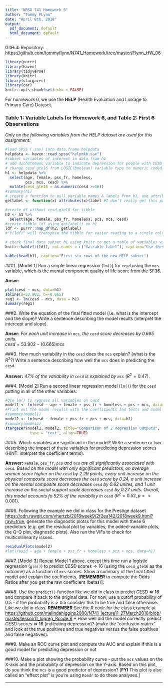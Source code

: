 ```yaml
---
title: "NRSG 741 Homework 6"
author: "Tommy FLynn"
date: "April 8th, 2018"
output:
  pdf_document: default
  html_document: default
---
```



GitHub Repository: [https://github.com/tommyflynn/N741_Homework/tree/master/Flynn_HW_06](https://github.com/tommyflynn/N741_Homework/tree/master/Flynn_HW_06)


```r
library(purrr)
library(haven)
library(tidyverse)
library(knitr)
library(stargazer)
library(car)
knitr::opts_chunk$set(echo = FALSE)
```

For homework 6, we use the **HELP** (Health Evaluation and Linkage to Primary Care) Dataset.


### Table 1: Variable Labels for Homework 6, and Table 2: First 6 Observations ###
_Only on the following variables from the HELP dataset are used for this assignment:_

```r
#load SPSS (.sav) into data.frame helpdata
helpdata <- haven::read_spss("helpmkh.sav")
#subset variables of interest in data.fram h1
# add dichotomous variable to indicate depression for people with CESD scores >= 16 (depressed)
# change cesd_gte16 from LOGIC(boolean) variable type to numeric coded 1=TRUE and 0=FALSE
h1 <- helpdata %>%
  select(age, female, pss_fr, homeless, 
         pcs, mcs, cesd) %>%
  mutate(cesd_gte16 = as.numeric(cesd >=16))
#summary(h1)
# create a function to pull variable names & labels from h1, use attributes()
getlabel <- function(x) attributes(x)$label #I don't really get this part...

#create df without cesd_gte16 for tibble
h2 <- h1 %>%
  select(age, female, pss_fr, homeless, pcs, mcs, cesd)
#create tibble ldf using getlabel() on h1
ldf <- purrr::map_df(h2, getlabel)
#"t(ldf)" will transpose the tibble for easier reading to a single column list

# check final data subset h1 using knitr to get a table of variables with labels
knitr::kable(t(ldf), col.names = c("Variable Label"), caption="Use these variables from HELP dataset for Homework 06")

kable(head(h1), caption="First six rows of the new HELP subset")


```


###1. [Model 1] Run a simple linear regression (`lm()`) for `cesd` using the `mcs` variable, which is the mental component quality of life score from the SF36.  

__Anser:__  
```r
plot(cesd ~ mcs, data=h1)
abline(a=53.902, b=-0.665)
reg1 <- lm(cesd ~ mcs, data = h1)
summary(reg1)
```


###2. Write the equation of the final fitted model (i.e. what is the intercept and the slope)? Write a sentence describing the model results (interpret the intercept and slope).  

__Anser:__ _For each unit increase in `mcs`, the `cesd` score decreases by 0.665 units._  
 $cesd = 53.902 - (0.665)mcs$

###3. How much variability in the `cesd` does the `mcs` explain? (what is the $R^2$?) Write a sentence describing how well the `mcs` does in predicting the `cesd`.

__Answer:__ _47% of the variability in `cesd` is explained by `mcs`_ ($R^2=0.47$).


###4. [Model 2] Run a second linear regression model (`lm()`) for the `cesd` putting in all of the other variables:  
```r
#Use lm() to regress all variables on cesd
model1 <- lm(cesd ~ age + female + pss_fr + homeless + pcs + mcs, data=h1)
#Print out the model results with the coefficients and tests and model fit statistics.
#summary(model1)
model2 <- lm(cesd ~ female + pss_fr + pcs + mcs, data=h1)
#summary(model2)
stargazer(model1, model2, title="Comparison of 2 Regression Outputs",
           type = "text", align=TRUE)
```

###5. Which variables are significant in the model? Write a sentence or two describing the impact of these variables for predicting depression scores (HINT: interpret the coefficient terms).

__Answer:__  `Female`, `pss_fr`, `pcs` _and_ `mcs` _are all significantly associated with_ `cesd`. _Based on the model with only significant predictors, on average women score higher on the_ `cesd` _by 2.29 points, every unit increase on the physical composite score decreases the_ `cesd` _score by 0.24, a unit increase on the mental composite score decreases_ `cesd` _by 0.62 unites, and 1 unit increase on the social support scale decreases_ `cesd` _by 0.27 units. Overall, this model accounts fo 52% of the variability in_ `cesd` ($R^2=0.52, p=<0.001$).

###6. Following the example we did in class for the Prestige dataset [https://cdn.rawgit.com/vhertzb/2018week9/2f2ea142/2018week9.html?raw=true](https://cdn.rawgit.com/vhertzb/2018week9/2f2ea142/2018week9.html?raw=true), generate the diagnostic plotss for this model with these 6 predictors (e.g. get the residual plot by variables, the added-variable plots, the Q-Q plot, diagnostic plots). Also run the VIFs to check for multicollinearity issues.
```r
residualPlots(model2)
#lot(resid ~ age + female + pss_fr + homeless + pcs + mcs, data=h1)


```

###7. [Model 3] Repeat Model 1 above, except this time run a logistic regression (`glm()`) to predict CESD scores => 16 (using the `cesd_gte16` as the outcome) as a function of `mcs` scores. Show a summary of the final fitted model and explain the coefficients. [**REMEMBER** to compute the Odds Ratios after you get the raw coefficient (betas)].

###8. Use the `predict()` function like we did in class to predict CESD => 16 and compare it back to the original data. For now, use a cutoff probability of 0.5 - if the probability is > 0.5 consider this to be true and false otherwise. Like we did in class. **REMEMBER** See the R code for the class example at [https://github.com/melindahiggins2000/N741_lecture11_27March2018/blob/master/lesson11_logreg_Rcode.R](https://github.com/melindahiggins2000/N741_lecture11_27March2018/blob/master/lesson11_logreg_Rcode.R)
    + How well did the model correctly predict CESD scores => 16 (indicating depression)? (make the "confusion matrix" and look at the true positives and true negatives versus the false positives and false negatives).
    
###9. Make an ROC curve plot and compute the AUC and explain if this is a good model for predicting depression or not

###10. Make a plot showing the probability curve - put the `mcs` values on the X-axis and the probability of depression on the Y-axis. Based on this plot, do you think the `mcs` is a good predictor of depression? [**FYI** This plot is also called an "effect plot" is you're using `Rcmdr` to do these analyses.]

---